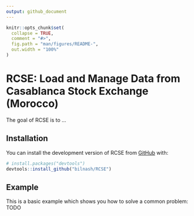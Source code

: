 ```yaml
---
output: github_document
---
```


<!-- README.md is generated from README.Rmd. Please edit that file -->

```r
knitr::opts_chunk$set(
  collapse = TRUE,
  comment = "#>",
  fig.path = "man/figures/README-",
  out.width = "100%"
)
```

# RCSE: Load and Manage Data from Casablanca Stock Exchange (Morocco)

<!-- badges: start -->
<!-- badges: end -->

The goal of RCSE is to ...

## Installation

You can install the development version of RCSE from [GitHub](https://github.com/) with:

``` r
# install.packages("devtools")
devtools::install_github("bilnash/RCSE")
```

## Example

This is a basic example which shows you how to solve a common problem: TODO
